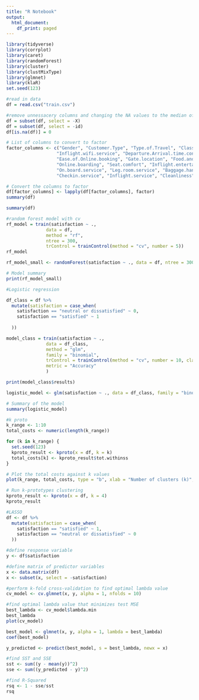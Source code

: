 ```yaml
---
title: "R Notebook"
output:
  html_document:
    df_print: paged
---
```

```r
library(tidyverse)
library(corrplot)
library(caret)
library(randomForest)
library(cluster)
library(clustMixType)
library(glmnet)
library(klaR)
set.seed(123)
```

```r
#read in data
df = read.csv("train.csv")
```



```r
#remove unnessacery columns and changing the NA values to the median of the column, which is 0
df = subset(df, select = -X)
df = subset(df, select = -id)
df[is.na(df)] = 0
```


```r
# List of columns to convert to factor
factor_columns <- c("Gender", "Customer.Type", "Type.of.Travel", "Class", 
                   "Inflight.wifi.service", "Departure.Arrival.time.convenient", 
                   "Ease.of.Online.booking", "Gate.location", "Food.and.drink", 
                   "Online.boarding", "Seat.comfort", "Inflight.entertainment", 
                   "On.board.service", "Leg.room.service", "Baggage.handling", 
                   "Checkin.service", "Inflight.service", "Cleanliness", "satisfaction")

# Convert the columns to factor
df[factor_columns] <- lapply(df[factor_columns], factor)
summary(df)
```


```r
summary(df)
```


```r
#random forest model with cv
rf_model = train(satisfaction ~ ., 
               data = df, 
               method = "rf", 
               ntree = 300, 
               trControl = trainControl(method = "cv", number = 5))
rf_model
```
```r
rf_model_small <- randomForest(satisfaction ~ ., data = df, ntree = 300, mtry = 40)

# Model summary
print(rf_model_small)

```


```r
#Logistic regression

df_class = df %>% 
  mutate(satisfaction = case_when(
    satisfaction == "neutral or dissatisfied" ~ 0,
    satisfaction == "satisfied" ~ 1
    
  ))

model_class = train(satisfaction ~ .,
               data = df_class, 
               method = "glm", 
               family = "binomial",
               trControl = trainControl(method = "cv", number = 10, classProbs = TRUE),
               metric = "Accuracy"
               )

print(model_class$results)
```
```r
logistic_model <- glm(satisfaction ~ ., data = df_class, family = "binomial")

# Summary of the model
summary(logistic_model)
```

```r
#k proto
k_range <- 1:10
total_costs <- numeric(length(k_range))

for (k in k_range) {
  set.seed(123)
  kproto_result <- kproto(x = df, k = k)
  total_costs[k] <- kproto_result$tot.withinss
}

# Plot the total costs against k values
plot(k_range, total_costs, type = "b", xlab = "Number of clusters (k)", ylab = "Total Within-Cluster Sum of Squares", main = "Elbow Method for Optimal k")

```

```r
# Run k-prototypes clustering
kproto_result <- kproto(x = df, k = 4)
kproto_result

```


```r
#LASSO
df <- df %>%
  mutate(satisfaction = case_when(
    satisfaction == "satisfied" ~ 1,
    satisfaction == "neutral or dissatisfied" ~ 0
  ))

#define response variable
y <- df$satisfaction

#define matrix of predictor variables
x <- data.matrix(df)
x <- subset(x, select = -satisfaction)

#perform k-fold cross-validation to find optimal lambda value
cv_model <- cv.glmnet(x, y, alpha = 1, nfolds = 10)

#find optimal lambda value that minimizes test MSE
best_lambda <- cv_model$lambda.min
best_lambda
plot(cv_model) 
```

```r
best_model <- glmnet(x, y, alpha = 1, lambda = best_lambda)
coef(best_model)
```

```r
y_predicted <- predict(best_model, s = best_lambda, newx = x)

#find SST and SSE
sst <- sum((y - mean(y))^2)
sse <- sum((y_predicted - y)^2)

#find R-Squared
rsq <- 1 - sse/sst
rsq
```


